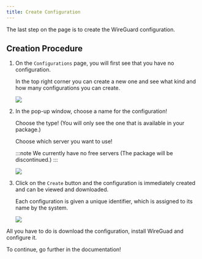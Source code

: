 ```yaml
---
title: Create Configuration
---
```



The last step on the page is to create the WireGuard configuration.

## Creation Procedure

<Steps>

1. On the `Configurations` page, you will first see that you have no configuration.

	In the top right corner you can create a new one and see what kind and how many configurations you can create.

	![](/assets/create-config1.png)

2. In the pop-up window, choose a name for the configuration!

	Choose the type! (You will only see the one that is available in your package.)
	
	Choose which server you want to use!

	:::note
	We currently have no free servers (The package will be discontinued.)
	:::

	![](/assets/create-config2.png)

3. Click on the `Create` button and the configuration is immediately created and can be viewed and downloaded.

	Each configuration is given a unique identifier, which is assigned to its name by the system.

	![](/assets/create-config3.png)

</Steps>

All you have to do is download the configuration, install WireGuad and configure it.

To continue, go further in the documentation!
